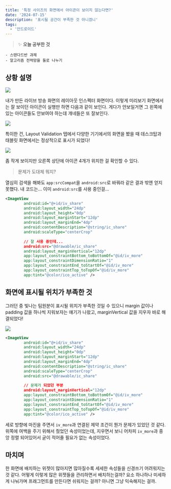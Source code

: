 ```yaml
---
title: '특정 사이즈의 화면에서 아이콘이 보이지 않는다면?'
date: '2024-07-15'
description: '표시될 공간이 부족한 것 아니겠니'
tags:
  - '안드로이드'
---
```


> ✨ **오늘 공부한 것**
>
```
- 스탠다드반 과제
- 알고리즘 전력망을 둘로 나누기
```
>

## 상황 설명

![](/posts/etc/today-i-learned/2024-07-15-1.png)

내가 만든 라이브 방송 화면의 레이아웃 인스펙터 화면이다. 이렇게 미리보기 화면에서는 잘 보이던 아이콘이 실행만 하면 다음과 같이 보인다. 게다가 안보일거면 그 왼쪽에 있는 아이콘들도 안보여야 하는데 걔네들은 또 잘보인다.

![](/posts/etc/today-i-learned/2024-07-15-2.png)

특이한 건, Layout Validation 탭에서 다양한 기기에서의 화면을 봤을 때 데스크탑과 태블릿 화면에서는 정상적으로 표시가 되었다!

![](/posts/etc/today-i-learned/2024-07-15-3.png)

좀 작게 보이지만 오른쪽 상단에 아이콘 4개가 위치한 걸 확인할 수 있다. 

> 문제가 도대체 뭐지?

열심히 검색을 해봐도 `app:srcCompat`을 `android:src`로 바꿔라 같은 결과 밖엔 얻지 못했다. 내 코드는... 이미 `android:src`를 사용 중인걸...

```xml
<ImageView
        android:id="@+id/iv_share"
        android:layout_width="24dp"
        android:layout_height="0dp"
        android:layout_marginStart="12dp"
        android:layout_marginEnd="4dp"
        android:contentDescription="@string/ic_share"
        android:scaleType="centerCrop"
           
        // 잘 사용 중인데...
        android:src="@drawable/ic_share"
        android:layout_marginVertical="12dp"
        app:layout_constraintBottom_toBottomOf="@id/iv_more"
        app:layout_constraintDimensionRatio="1"
        app:layout_constraintEnd_toStartOf="@id/iv_more"
        app:layout_constraintTop_toTopOf="@id/iv_more"
        app:tint="@color/ico_active" />
```

## 화면에 표시될 위치가 부족한 것

그러던 중 빛나는 팀원분이 표시될 위치가 부족한 것일 수 있으니 margin 값이나 padding 값을 하나씩 지워보자는 얘기가 나왔고, marginVertical 값을 지우자 바로 해결되었다!

![](/posts/etc/today-i-learned/2024-07-15-4.png)

```xml
<ImageView
        android:id="@+id/iv_share"
        android:layout_width="24dp"
        android:layout_height="0dp"
        android:layout_marginStart="12dp"
        android:layout_marginEnd="4dp"
        android:contentDescription="@string/ic_share"
        android:scaleType="centerCrop"
        android:src="@drawable/ic_share"
        
        // 문제가 되었던 부분
        android:layout_marginVertical="12dp"
        app:layout_constraintBottom_toBottomOf="@id/iv_more"
        app:layout_constraintDimensionRatio="1"
        app:layout_constraintEnd_toStartOf="@id/iv_more"
        app:layout_constraintTop_toTopOf="@id/iv_more"
        app:tint="@color/ico_active" />
```

세로 방향에 마진을 주면서 `iv_more`과 연결된 제약 조건이 뭔가 문제가 있었던 것 같다. 위쪽에 여백을 주기 위해서 줬었던 속성이었는데, 지우면서 보니 어차피 `iv_more`과 중앙 정렬 되어있어서 굳이 적어줄 필요가 없는 속성이었다.

## 마치며

한 화면에 배치하는 위젯이 많아지면 많아질수록 세세한 속성들을 신경쓰기 어려워지는 것 같다. 어떻게 이렇게 많은 위젯들을 관리하면서 배치하는걸까? 요소 하나하나 미세하게 나눠가며 프래그먼트를 만든다면 쉬워지는 걸까? 아니면 그냥 익숙해지는 걸까.
